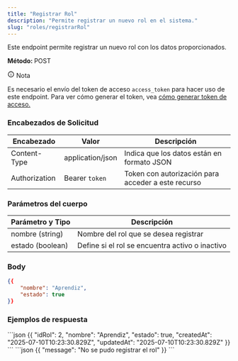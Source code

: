 ```yaml
---
title: "Registrar Rol"
description: "Permite registrar un nuevo rol en el sistema."
slug: "roles/registrarRol"
---
```



Este endpoint permite registrar un nuevo rol con los datos proporcionados.

<p>
  <strong>Método: </strong>
  <span class="sl-badge caution small astro-avdet4wd">POST</span>
</p>

<Tabs>
  <TabItem label="Endpoint">
    <ApiEndpoint url={`${{ API_BASE_URL }}/roles`} />
  </TabItem>
</Tabs>

<aside aria-label="Nota" class="starlight-aside starlight-aside--note">
  <p class="starlight-aside__title" aria-hidden="true">
    <svg
      aria-hidden="true"
      class="starlight-aside__icon astro-c6vsoqas"
      width="16"
      height="16"
      viewBox="0 0 24 24"
      fill="currentColor"
      style="--sl-icon-size: 1em;"
    >
      <path d="M12 11a1 1 0 0 0-1 1v4a1 1 0 0 0 2 0v-4a1 1 0 0 0-1-1Zm.38-3.92a1 1 0 0 0-.76 0 1 1 0 0 0-.33.21 1.15 1.15 0 0 0-.21.33 1 1 0 0 0 .21 1.09c.097.088.209.16.33.21A1 1 0 0 0 13 8a1 1 0 0 0-.29-.71 1 1 0 0 0-.33-.21ZM12 2a10 10 0 1 0 0 20 10 10 0 0 0 0-20Zm0 18a8 8 0 1 1 0-16.001A8 8 0 0 1 12 20Z"></path>
    </svg>
    Nota
  </p>
  Es necesario el envío del token de acceso <code>access_token</code> para hacer
  uso de este endpoint. Para ver cómo generar el token, vea <a href="/usuarios/login">cómo generar token de acceso.</a>
</aside>

<h3>Encabezados de Solicitud</h3>

| Encabezado    | Valor            | Descripción                                        |
| ------------- | ---------------- | -------------------------------------------------- |
| Content-Type  | application/json | Indica que los datos están en formato JSON         |
| Authorization | Bearer `token`   | Token con autorización para acceder a este recurso |

<h3>Parámetros del cuerpo</h3>

| Parámetro y Tipo | Descripción                                     |
| ---------------- | ----------------------------------------------- |
| nombre (string)  | Nombre del rol que se desea registrar           |
| estado (boolean) | Define si el rol se encuentra activo o inactivo |

<h3>Body</h3>

```json
{{
    "nombre": "Aprendiz",
    "estado": true
}}
```

<h3>Ejemplos de respuesta</h3>

<Tabs>
  <TabItem label="Status 200">
```json
{{
    "idRol": 2,
    "nombre": "Aprendiz",
    "estado": true,
    "createdAt": "2025-07-10T10:23:30.829Z",
    "updatedAt": "2025-07-10T10:23:30.829Z"
}}
```
  </TabItem>

  <TabItem label="Status 400">
```json
{{
  "message": "No se pudo registrar el rol"
}}
```
  </TabItem>
</Tabs>
